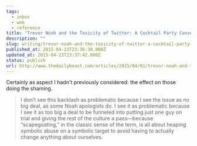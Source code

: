 ```yaml
---
tags:
  - inbox
  - web
  - reference
title: "Trevor Noah and the Toxicity of Twitter: A Cocktail Party Conversation That’s Being Refereed - The Daily Beast"
description: ""
slug: writing/trevor-noah-and-the-toxicity-of-twitter-a-cocktail-party-conversation-thats-being-refereed-the-daily-beast
published_at: 2015-04-23T23:36:38.000Z
updated_at: 2015-04-23T23:37:42.000Z
status: publish
url: http://www.thedailybeast.com/articles/2015/04/01/trevor-noah-and-the-toxicity-of-twitter-a-cocktail-party-conversation-that-s-being-refereed.html
---
```

Certainly as aspect I hadn't previously considered: the effect on those doing the shaming.

> I don’t see this backlash as problematic because I see the issue as no big deal, as some Noah apologists do. I see it as problematic because I see it as too big a deal to be funneled into putting just one guy on trial and giving the rest of the culture a pass—because “scapegoating,” in the classic sense of the term, is all about heaping symbolic abuse on a symbolic target to avoid having to actually change anything about ourselves.
